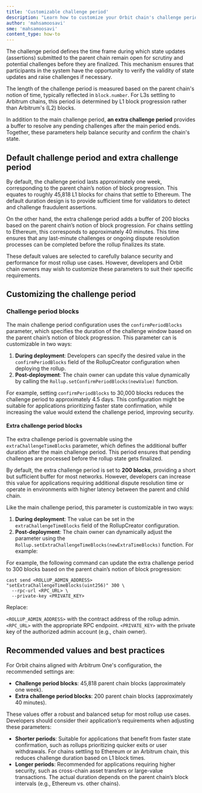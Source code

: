 ```yaml
---
title: 'Customizable challenge period'
description: "Learn how to customize your Orbit chain's challenge period"
author: 'mahsamoosavi'
sme: 'mahsamoosavi'
content_type: how-to
---
```


The challenge period defines the time frame during which state updates (assertions) submitted to the parent chain remain open for scrutiny and potential challenges before they are finalized. This mechanism ensures that participants in the system have the opportunity to verify the validity of state updates and raise challenges if necessary.

The length of the challenge period is measured based on the parent chain's notion of time, typically reflected in `block.number`. For L3s settling to Arbitrum chains, this period is determined by L1 block progression rather than Arbitrum's (L2) blocks.

In addition to the main challenge period, **an extra challenge period** provides a buffer to resolve any pending challenges after the main period ends. Together, these parameters help balance security and confirm the chain's state.

## Default challenge period and extra challenge period

By default, the challenge period lasts approximately one week, corresponding to the parent chain’s notion of block progression. This equates to roughly 45,818 L1 blocks for chains that settle to Ethereum. The default duration design is to provide sufficient time for validators to detect and challenge fraudulent assertions.

On the other hand, the extra challenge period adds a buffer of 200 blocks based on the parent chain’s notion of block progression. For chains settling to Ethereum, this corresponds to approximately 40 minutes. This time ensures that any last-minute challenges or ongoing dispute resolution processes can be completed before the rollup finalizes its state.

These default values are selected to carefully balance security and performance for most rollup use cases. However, developers and Orbit chain owners may wish to customize these parameters to suit their specific requirements.

## Customizing the challenge period

### Challenge period blocks

The main challenge period configuration uses the `confirmPeriodBlocks` parameter, which specifies the duration of the challenge window based on the parent chain’s notion of block progression. This parameter can is customizable in two ways:

1. **During deployment**: Developers can specify the desired value in the `confirmPeriodBlocks` field of the RollupCreator configuration when deploying the rollup.
2. **Post-deployment**: The chain owner can update this value dynamically by calling the `Rollup.setConfirmPeriodBlocks(newValue)` function.

For example, setting `confirmPeriodBlocks` to 30,000 blocks reduces the challenge period to approximately 4.5 days. This configuration might be suitable for applications prioritizing faster state confirmation, while increasing the value would extend the challenge period, improving security.

#### Extra challenge period blocks

The extra challenge period is governable using the `extraChallengeTimeBlocks` parameter, which defines the additional buffer duration after the main challenge period. This period ensures that pending challenges are processed before the rollup state gets finalized.

By default, the extra challenge period is set to **200 blocks**, providing a short but sufficient buffer for most networks. However, developers can increase this value for applications requiring additional dispute resolution time or operate in environments with higher latency between the parent and child chain.

Like the main challenge period, this parameter is customizable in two ways:

1. **During deployment**: The value can be set in the `extraChallengeTimeBlocks` field of the RollupCreator configuration.
2. **Post-deployment**: The chain owner can dynamically adjust the parameter using the `Rollup.setExtraChallengeTimeBlocks(newExtraTimeBlocks)` function. For example:

For example, the following command can update the extra challenge period to 300 blocks based on the parent chain’s notion of block progression:

```shell
cast send <ROLLUP_ADMIN_ADDRESS> "setExtraChallengeTimeBlocks(uint256)" 300 \
  --rpc-url <RPC_URL> \
  --private-key <PRIVATE_KEY>
```

Replace:

`<ROLLUP_ADMIN_ADDRESS>` with the contract address of the rollup admin.
`<RPC_URL>` with the appropriate RPC endpoint.
`<PRIVATE_KEY>` with the private key of the authorized admin account (e.g., chain owner).

## Recommended values and best practices

For Orbit chains aligned with Arbitrum One's configuration, the recommended settings are:

- **Challenge period blocks**: 45,818 parent chain blocks (approximately one week).
- **Extra challenge period blocks**: 200 parent chain blocks (approximately 40 minutes).

These values offer a robust and balanced setup for most rollup use cases. Developers should consider their application’s requirements when adjusting these parameters:

- **Shorter periods**: Suitable for applications that benefit from faster state confirmation, such as rollups prioritizing quicker exits or user withdrawals. For chains settling to Ethereum or an Arbitrum chain, this reduces challenge duration based on L1 block times.
- **Longer periods**: Recommended for applications requiring higher security, such as cross-chain asset transfers or large-value transactions. The actual duration depends on the parent chain’s block intervals (e.g., Ethereum vs. other chains).
